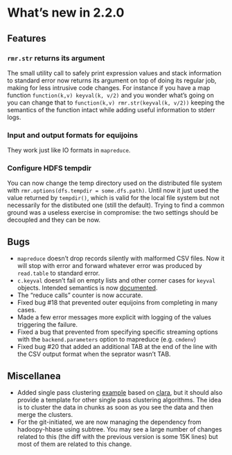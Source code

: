 # What's new in 2.2.0 

## Features

### `rmr.str` returns its argument

The small utility call to safely print expression values and stack information to standard error now returns its argument on top of doing its regular job, making for less intrusive code changes. For instance if you have a map function `function(k,v) keyval(k, v/2)` and you wonder what's going on you can change that to `function(k,v) rmr.str(keyval(k, v/2))` keeping the semantics of the function intact while adding useful information to stderr logs.

### Input and output formats for equijoins

They work just like IO formats in `mapreduce`.

### Configure HDFS tempdir

You can now change the temp directory used on the distributed file system with `rmr.options(dfs.tempdir = some.dfs.path)`. Until now it just used the value returned by `tempdir()`, which is valid for the local file system but not necessarily for the distibuted one (still the default). Trying to find a common ground was a useless exercise in compromise: the two settings should be decoupled and they can be now.


## Bugs

* `mapreduce` doesn't drop records silently with malformed CSV files. Now it will stop with error and forward whatever error was produced by `read.table` to standard error.
* `c.keyval` doesn't fail on empty lists and other corner cases for `keyval` objects. Intended semantics is now [documented](https://github.com/RevolutionAnalytics/RHadoop/wiki/Keyval-types-and-combinations).
* The "reduce calls" counter is now accurate.
* Fixed bug #18 that prevented outer equijoins from completing in many cases.
* Made a few error messages more explicit with logging of the values triggering the failure.
* Fixed a bug that prevented from specifying specific streaming options with the `backend.parameters` option to mapreduce (e.g. `cmdenv`)
* Fixed bug #20 that added an additional TAB at the end of the line with the CSV output format when the seprator wasn't TAB.


## Miscellanea

* Added single pass clustering [example](../pkg/examples/cluster.mr.R) based on [clara](cran.r-project.org/web/packages/cluster/cluster.pdf
), but it should also provide a template for other single pass clustering algorithms. The idea is to cluster the data in chunks as soon as you see the data and then merge the clusters.
* For the git-initiated, we are now managing the dependency from hadoopy-hbase using subtree. You may see a large number of changes related to this (the diff with the previous version is some 15K lines) but most of them are related to this change.
